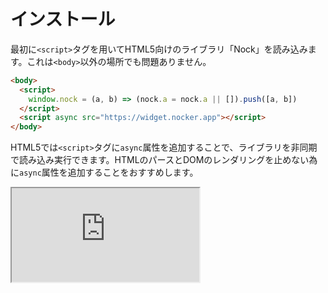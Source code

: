 # インストール

最初に`<script>`タグを用いてHTML5向けのライブラリ「Nock」を読み込みます。これは`<body>`以外の場所でも問題ありません。

```html
<body>
  <script>
    window.nock = (a, b) => (nock.a = nock.a || []).push([a, b])
  </script>
  <script async src="https://widget.nocker.app"></script>
</body>
```

HTML5では`<script>`タグに`async`属性を追加することで、ライブラリを非同期で読み込み実行できます。HTMLのパースとDOMのレンダリングを止めない為に`async`属性を追加することをおすすめします。

<iframe src="https://codesandbox.io/embed/nock-render-widget-qjxfxl?fontsize=14&hidenavigation=1&module=%2Findex.html&theme=dark&view=editor"
  style={{ width:"100%", height:"500px", border:0, borderRadius: "4px", overflow:"hidden" }}
  title="Nock widget-fab"
  allow="accelerometer; ambient-light-sensor; camera; encrypted-media; geolocation; gyroscope; hid; microphone; midi; payment; usb; vr; xr-spatial-tracking"
  sandbox="allow-forms allow-modals allow-popups allow-presentation allow-same-origin allow-scripts"
/>

## ウィジェットを試す

関数`nock`に`render`を渡して、画面の右下にFAB（固定ボタン）を表示します。

```html
<body>
  <script>
    window.nock = (a, b) => (nock.a = nock.a || []).push([a, b])
    window.nock("renderWidgetFab")
  </script>
  <script async src="https://widget.nocker.app"></script>
</body>
```

ユーザが送信したフォームの内容を取得するには、NockerFabの`onSubmitTicket`にコールバック関数を渡します。

```html
<body>
  <script>
    window.nock = (a, b) => (nock.a = nock.a || []).push([a, b])
    window.nock("renderWidgetFab", {
      onSubmitEmotion(emotion) {
        console.log(emotion)
      },
      onSubmitTicket(ticket) {
        console.log(ticket)
      },
      onError(error) {
        console.error(error)
      }
    })
  </script>
  <script async src="https://widget.nocker.app"></script>
</body>
```

### render Options

Name|Type|Default|Description
:--|:--|:--|:--
onSubmitEmotion|string|null|評価がタップした時
onSubmitTicket|string|null|お問い合わせが送信された時
onError|string|null|エラーが発生した時

## テーマを適用する

メソッド`setTheme`を用いて、Nockerの用意するデフォルトのテーマを適用できます。
例えば`palette.mode`を設定することでダークモードに変更できます。

```html
<body>
  <script>
    window.nock = (a, b) => (nock.a = nock.a || []).push([a, b])
    window.nock("setTheme", {
      palette: {
        mode: "dark"
      }
    })
    window.nock("renderWidgetFab")
  </script>
  <script async src="https://widget.nocker.app"></script>
</body>
```

テーマを設定しない場合はデフォルトのテーマが使用されます。

## フォントを設定する

フォントを適用する場合は`typography.fontFamily`を指定します。

```html
<body>
  <script>
    const nock = (a, b) => (nock.a = nock.a || []).push([a, b])
    nock("setTheme", {
      typography: {
        fontFamily: "'Noto Sans JP', sans-serif",
      }
    })
    window.nock("renderWidgetFab")
  </script>
  <script async src="https://widget.nocker.app"></script>
</body>
```

## ウィジェットの設定を変更する

ウィジェットの設定を変更するには`setWidgetConfig`を呼び出します。

```html
<body>
  <script>
    const nock = (a, b) => (nock.a = nock.a || []).push([a, b])
    nock("setWidgetConfig", {
      fabText: "こんにちは",
    })
    window.nock("renderWidgetFab")
  </script>
  <script async src="https://widget.nocker.app"></script>
</body>
```

## NockerAPIを使用する

Nockerはフィードバックを管理する為のNockerAPIを提供しています。
NockerAPIを使用するには事前に[ログイン](https://nocker.app)とプロジェクトの作成が必要です。

:::caution
APIを使用しない場合はこのセクションは必要ありません。
:::

メソッド`login`を用いて、NockerのAPIと接続する為に必要なContextを作成します。
この「projectId」はプロジェクトIDで管理画面で確認できます。

```html
<body>
  <script>
    const nock = (a, b) => (nock.a = nock.a || []).push([a, b])
    nock("init", {
      projectId: "<YOUR_PROJECT_ID>",
      environment: "PRODUCTION",
    })
    window.nock("renderWidgetFab")
  </script>
  <script async src="https://widget.nocker.app"></script>
</body>
```

Knocker以外のAPIと接続する場合は`baseURL`を設定してください。

```html
<body>
  <script>
    const nock = (a, b) => (nock.a = nock.a || []).push([a, b])
    nock("init", {
      projectId: "xxxxxxxxxxxxxxxxxxxxx",
      environment: "PRODUCTION",
      baseURL: "<YOUR_API_ENDPOINT>"
    })
    window.nock("renderWidgetFab")
  </script>
  <script async src="https://widget.nocker.app"></script>
</body>
```

### login Options

Name|Type|Default
:--|:--|:--
projectId|string|"xxxxxxxxxxxxxxxxxxxxx"
environment|string|"PRODUCTION"
baseURL|string|"//nocker.app/api"
